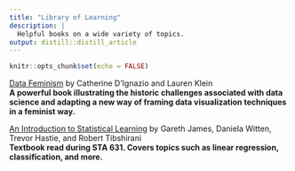 ```yaml
---
title: "Library of Learning"
description: |
  Helpful books on a wide variety of topics. 
output: distill::distill_article
---
```


```r
knitr::opts_chunk$set(echo = FALSE)
```

[Data Feminism](https://data-feminism.mitpress.mit.edu/) by Catherine D'Ignazio and Lauren Klein  
**A powerful book illustrating the historic challenges associated with data science and adapting a new way of framing data visualization techniques in a feminist way.**

[An Introduction to Statistical Learning](https://hastie.su.domains/ISLR2/ISLRv2_website.pdf) by Gareth James, Daniela Witten, Trevor Hastie, and Robert Tibshirani  
**Textbook read during STA 631. Covers topics such as linear regression, classification, and more. **




